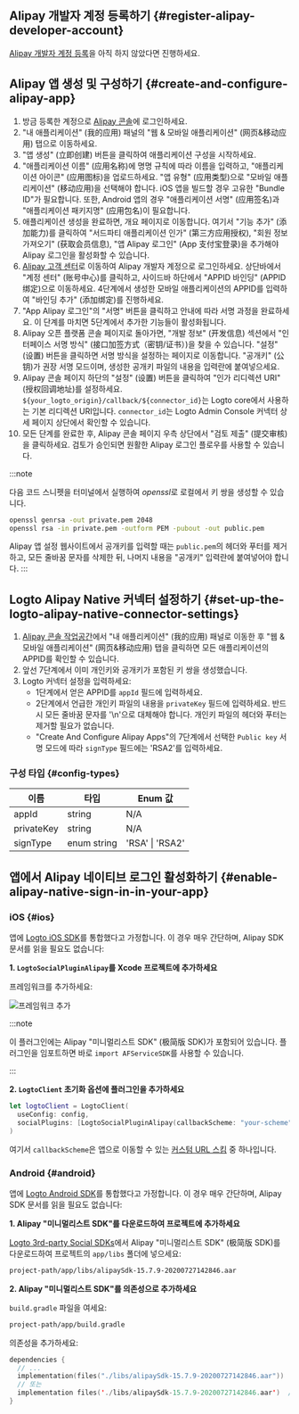 ## Alipay 개발자 계정 등록하기 \{#register-alipay-developer-account}

[Alipay 개발자 계정 등록](https://certifyweb.alipay.com/certify/reg/guide#/)을 아직 하지 않았다면 진행하세요.

## Alipay 앱 생성 및 구성하기 \{#create-and-configure-alipay-app}

1. 방금 등록한 계정으로 [Alipay 콘솔](https://open.alipay.com/)에 로그인하세요.
2. "내 애플리케이션" (我的应用) 패널의 "웹 & 모바일 애플리케이션" (网页&移动应用) 탭으로 이동하세요.
3. "앱 생성" (立即创建) 버튼을 클릭하여 애플리케이션 구성을 시작하세요.
4. "애플리케이션 이름" (应用名称)에 명명 규칙에 따라 이름을 입력하고, "애플리케이션 아이콘" (应用图标)을 업로드하세요. "앱 유형" (应用类型)으로 "모바일 애플리케이션" (移动应用)을 선택해야 합니다. iOS 앱을 빌드할 경우 고유한 "Bundle ID"가 필요합니다. 또한, Android 앱의 경우 "애플리케이션 서명" (应用签名)과 "애플리케이션 패키지명" (应用包名)이 필요합니다.
5. 애플리케이션 생성을 완료하면, 개요 페이지로 이동합니다. 여기서 "기능 추가" (添加能力)를 클릭하여 "서드파티 애플리케이션 인가" (第三方应用授权), "회원 정보 가져오기" (获取会员信息), "앱 Alipay 로그인" (App 支付宝登录)을 추가해야 Alipay 로그인을 활성화할 수 있습니다.
6. [Alipay 고객 센터](https://b.alipay.com/index2.htm)로 이동하여 Alipay 개발자 계정으로 로그인하세요. 상단바에서 "계정 센터" (账号中心)를 클릭하고, 사이드바 하단에서 "APPID 바인딩" (APPID 绑定)으로 이동하세요. 4단계에서 생성한 모바일 애플리케이션의 APPID를 입력하여 "바인딩 추가" (添加绑定)를 진행하세요.
7. "App Alipay 로그인"의 "서명" 버튼을 클릭하고 안내에 따라 서명 과정을 완료하세요. 이 단계를 마치면 5단계에서 추가한 기능들이 활성화됩니다.
8. Alipay 오픈 플랫폼 콘솔 페이지로 돌아가면, "개발 정보" (开发信息) 섹션에서 "인터페이스 서명 방식" (接口加签方式（密钥/证书）)을 찾을 수 있습니다. "설정" (设置) 버튼을 클릭하면 서명 방식을 설정하는 페이지로 이동합니다. "공개키" (公钥)가 권장 서명 모드이며, 생성한 공개키 파일의 내용을 입력란에 붙여넣으세요.
9. Alipay 콘솔 페이지 하단의 "설정" (设置) 버튼을 클릭하여 "인가 리디렉션 URI" (授权回调地址)를 설정하세요. `${your_logto_origin}/callback/${connector_id}`는 Logto core에서 사용하는 기본 리디렉션 URI입니다. `connector_id`는 Logto Admin Console 커넥터 상세 페이지 상단에서 확인할 수 있습니다.
10. 모든 단계를 완료한 후, Alipay 콘솔 페이지 우측 상단에서 "검토 제출" (提交审核)을 클릭하세요. 검토가 승인되면 원활한 Alipay 로그인 플로우를 사용할 수 있습니다.

:::note

다음 코드 스니펫을 터미널에서 실행하여 *openssl*로 로컬에서 키 쌍을 생성할 수 있습니다.

```bash
openssl genrsa -out private.pem 2048
openssl rsa -in private.pem -outform PEM -pubout -out public.pem
```

Alipay 앱 설정 웹사이트에서 공개키를 입력할 때는 `public.pem`의 헤더와 푸터를 제거하고, 모든 줄바꿈 문자를 삭제한 뒤, 나머지 내용을 "공개키" 입력란에 붙여넣어야 합니다.
:::

## Logto Alipay Native 커넥터 설정하기 \{#set-up-the-logto-alipay-native-connector-settings}

1. [Alipay 콘솔 작업공간](https://open.alipay.com/dev/workspace)에서 "내 애플리케이션" (我的应用) 패널로 이동한 후 "웹 & 모바일 애플리케이션" (网页&移动应用) 탭을 클릭하면 모든 애플리케이션의 APPID를 확인할 수 있습니다.
2. 앞선 7단계에서 이미 개인키와 공개키가 포함된 키 쌍을 생성했습니다.
3. Logto 커넥터 설정을 입력하세요:
   - 1단계에서 얻은 APPID를 `appId` 필드에 입력하세요.
   - 2단계에서 언급한 개인키 파일의 내용을 `privateKey` 필드에 입력하세요. 반드시 모든 줄바꿈 문자를 '\n'으로 대체해야 합니다. 개인키 파일의 헤더와 푸터는 제거할 필요가 없습니다.
   - "Create And Configure Alipay Apps"의 7단계에서 선택한 `Public key` 서명 모드에 따라 `signType` 필드에는 'RSA2'를 입력하세요.

### 구성 타입 \{#config-types}

| 이름       | 타입        | Enum 값         |
| ---------- | ----------- | --------------- |
| appId      | string      | N/A             |
| privateKey | string      | N/A             |
| signType   | enum string | 'RSA' \| 'RSA2' |

## 앱에서 Alipay 네이티브 로그인 활성화하기 \{#enable-alipay-native-sign-in-in-your-app}

### iOS \{#ios}

앱에 [Logto iOS SDK](/quick-starts/swift)를 통합했다고 가정합니다. 이 경우 매우 간단하며, Alipay SDK 문서를 읽을 필요도 없습니다:

**1. `LogtoSocialPluginAlipay`를 Xcode 프로젝트에 추가하세요**

프레임워크를 추가하세요:

<img src="/img/assets/add-framework.png" alt="프레임워크 추가" />

:::note

이 플러그인에는 Alipay "미니멀리스트 SDK" (极简版 SDK)가 포함되어 있습니다. 플러그인을 임포트하면 바로 `import AFServiceSDK`를 사용할 수 있습니다.

:::

**2. `LogtoClient` 초기화 옵션에 플러그인을 추가하세요**

```swift
let logtoClient = LogtoClient(
  useConfig: config,
  socialPlugins: [LogtoSocialPluginAlipay(callbackScheme: "your-scheme")]
)
```

여기서 `callbackScheme`은 앱으로 이동할 수 있는 [커스텀 URL 스킴](https://developer.apple.com/documentation/xcode/defining-a-custom-url-scheme-for-your-app) 중 하나입니다.

### Android \{#android}

앱에 [Logto Android SDK](/quick-starts/android)를 통합했다고 가정합니다. 이 경우 매우 간단하며, Alipay SDK 문서를 읽을 필요도 없습니다:

**1. Alipay "미니멀리스트 SDK"를 다운로드하여 프로젝트에 추가하세요**

[Logto 3rd-party Social SDKs](https://github.com/logto-io/social-sdks/blob/master/alipay/android/alipaySdk-15.7.9-20200727142846.aar)에서 Alipay "미니멀리스트 SDK" (极简版 SDK)를 다운로드하여 프로젝트의 `app/libs` 폴더에 넣으세요:

```bash
project-path/app/libs/alipaySdk-15.7.9-20200727142846.aar
```

**2. Alipay "미니멀리스트 SDK"를 의존성으로 추가하세요**

`build.gradle` 파일을 여세요:

```bash
project-path/app/build.gradle
```

의존성을 추가하세요:

```kotlin
dependencies {
  // ...
  implementation(files("./libs/alipaySdk-15.7.9-20200727142846.aar"))  // kotlin-script
  // 또는
  implementation files('./libs/alipaySdk-15.7.9-20200727142846.aar')  // groovy-script
}
```
